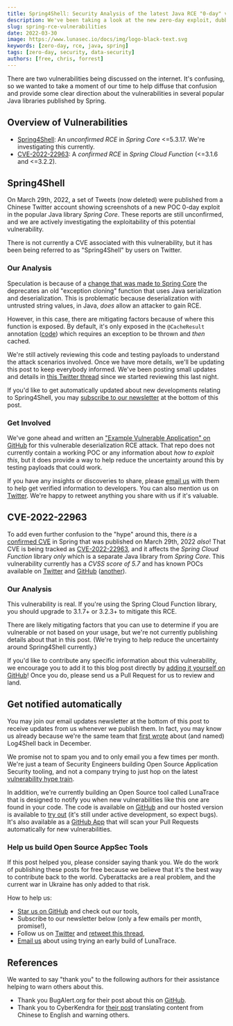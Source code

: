 ```yaml
---
title: Spring4Shell: Security Analysis of the latest Java RCE "0-day" vulnerabilities in Spring
description: We've been taking a look at the new zero-day exploit, dubbed Spring4Shell, supposedly discovered in Spring Core to determine if it's a problem or not, as well as explained another RCE vulnerability found in Spring.
slug: spring-rce-vulnerabilities
date: 2022-03-30
image: https://www.lunasec.io/docs/img/logo-black-text.svg
keywords: [zero-day, rce, java, spring]
tags: [zero-day, security, data-security]
authors: [free, chris, forrest]
---
```


<!--
  ~ Copyright by LunaSec (owned by Refinery Labs, Inc)
  ~
  ~ Licensed under the Creative Commons Attribution-ShareAlike 4.0 International
  ~ (the "License"); you may not use this file except in compliance with the
  ~ License. You may obtain a copy of the License at
  ~
  ~ https://creativecommons.org/licenses/by-sa/4.0/legalcode
  ~
  ~ See the License for the specific language governing permissions and
  ~ limitations under the License.
  ~
-->

There are two vulnerabilities being discussed on the internet. It's confusing, so we wanted to take a moment of our time
to help diffuse that confusion and provide some clear direction about the vulnerabilities in several popular Java libraries
published by Spring.

## Overview of Vulnerabilities

- [Spring4Shell](#spring4shell): An _unconfirmed RCE_ in *Spring Core* <=5.3.17. We're investigating this currently.
- [CVE-2022-22963](#cve-2022-22963): A _confirmed RCE_ in *Spring Cloud Function* (<=3.1.6 and <=3.2.2).

## Spring4Shell

On March 29th, 2022, a set of Tweets (now deleted) were published from a Chinese Twitter account showing screenshots of a
new POC 0-day exploit in the popular Java library *Spring Core*. These reports are still unconfirmed, and we are actively
investigating the exploitability of this potential vulnerability.

There is not currently a CVE associated with this
vulnerability, but it has been being referred to as "Spring4Shell" by users on Twitter.

### Our Analysis

Speculation is because of a
[change that was made to Spring Core](https://github.com/spring-projects/spring-framework/commit/7f7fb58dd0dae86d22268a4b59ac7c72a6c22529)
the deprecates an old "exception cloning" function that uses Java serialization and deserialization. This is problematic
because deserialization with untrusted string values, in Java, _does_ allow an attacker to gain RCE.

However, in this case, there are mitigating factors because of where this function is exposed. By default, it's only
exposed in the `@CacheResult` annotation ([code](https://github.com/spring-projects/spring-framework/blob/02d3e00d33a578fb776cc2c65a9c15d9a75b2072/spring-context-support/src/main/java/org/springframework/cache/jcache/interceptor/CacheResultInterceptor.java#L125))
which requires an exception to be thrown and _then_ cached.

We're still actively reviewing this code and testing payloads to understand the attack scenarios involved. Once we have
more details, we'll be updating this post to keep everybody informed. We've been posting small updates and details in
[this Twitter thread](https://twitter.com/LunaSecIO/status/1509084844042510336) since we started reviewing this last
night.

If you'd like to get automatically updated about new developments relating to Spring4Shell, you may
[subscribe to our newsletter](#get-notified-automatically) at the bottom of this post.

### Get Involved

We've gone ahead and written an ["Example Vulnerable Application" on GitHub](https://github.com/lunasec-io/spring-rce-vulnerable-app)
for this vulnerable deserialization RCE attack. That repo does not currently contain a working POC or any information
about _how to exploit this_, but it does provide a way to help reduce the uncertainty around this by testing payloads
that could work.

If you have any insights or discoveries to share, please [email us](mailto:contact@lunasec.io) with them to help get
verified information to developers. You can also mention us on [Twitter](https://twitter.com/LunaSecIO). We're happy to
retweet anything you share with us if it's valuable.

## CVE-2022-22963

To add even further confusion to the "hype" around this, there _is_ a
[confirmed CVE](https://spring.io/blog/2022/03/29/cve-report-published-for-spring-cloud-function) in Spring that was published on
March 29th, 2022 _also_! That CVE is being tracked as
[CVE-2022-22963](https://tanzu.vmware.com/security/cve-2022-22963), and it affects the *Spring Cloud Function* library
_only_ which is a separate Java library from *Spring Core*. This vulnerability currently has a *CVSS score of 5.7* and
has known POCs available on [Twitter](https://twitter.com/bytehx343/status/1509034539330732033) and
[GitHub](https://github.com/dinosn/CVE-2022-22963) ([another](https://github.com/RanDengShiFu/CVE-2022-22963)).

### Our Analysis

This vulnerability is real. If you're using the Spring Cloud Function library, you should upgrade to 3.1.7+ or 3.2.3+ to
mitigate this RCE.

There are likely mitigating factors that you can use to determine if you are vulnerable or not based
on your usage, but we're not currently publishing details about that in this post. (We're trying to help reduce the
uncertainty around Spring4Shell currently.)

If you'd like to contribute any specific information about this vulnerability, we encourage you to add it to this blog
post directly by
[adding it yourself on GitHub](https://github.com/lunasec-io/lunasec/blob/master/docs/blog/2022-03-30-spring-core-rce.mdx)!
Once you do, please send us a Pull Request for us to review and land.

## Get notified automatically

You may join our email updates newsletter at the bottom of this post to receive updates from us whenever we publish them.
In fact, you may know us already because we're the same team that
[first wrote](https://www.lunasec.io/docs/blog/log4j-zero-day/) about (and named) Log4Shell back in December.

We promise not to spam you and to only email you a few times per month. We're just a team of Security Engineers building
Open Source Application Security tooling, and not a company trying to just hop on the latest
[vulnerability hype train](https://www.lunasec.io/docs/blog/log4j-hype-train/).

In addition, we're currently building an Open Source tool called LunaTrace that is designed to notify you when new
vulnerabilities like this one are found in your code. The code is available on [GitHub](https://github.com/lunasec-io/lunasec)
and our hosted version is available to [try out](https://lunatrace.lunasec.io/) (it's still under active development, so
expect bugs). It's also available as a [GitHub App](https://github.com/apps/lunatrace-by-lunasec/) that will scan your
Pull Requests automatically for new vulnerabilities.

### Help us build Open Source AppSec Tools

If this post helped you, please consider saying thank you. We do the work of publishing these posts for free because we
believe that it's the best way to contribute back to the world. Cyberattacks are a real problem, and the current war in
Ukraine has only added to that risk.

How to help us:
- [Star us on GitHub](https://github.com/lunasec-io/lunasec) and check out our tools,
- Subscribe to our newsletter below (only a few emails per month, promise!),
- Follow us on [Twitter](https://twitter.com/LunaSecIO/) and [retweet this thread](https://twitter.com/LunaSecIO/status/1509084844042510336),
- [Email us](mailto:contact@lunasec.io) about using trying an early build of LunaTrace.


<ContactForm/>

## References

We wanted to say "thank you" to the following authors for their assistance helping to warn others about this.

- Thank you BugAlert.org for their post about this on
[GitHub](https://github.com/BugAlertDotOrg/bugalert/blob/main/content/notices/2022-03-29-spring.md).
- Thank you to CyberKendra for [their post](https://www.cyberkendra.com/2022/03/springshell-rce-0-day-vulnerability.html)
translating content from Chinese to English and warning others.
